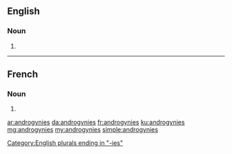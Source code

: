 ==English==

===Noun===
{{head|en|noun plural form}}

# {{plural of|androgyny|lang=en}}

[[Category:English plurals ending in "-ies"]]

----

==French==

===Noun===
{{head|fr|noun plural form|g=?}}

# {{plural of|androgynie|lang=fr}}

[[ar:androgynies]]
[[da:androgynies]]
[[fr:androgynies]]
[[ku:androgynies]]
[[mg:androgynies]]
[[my:androgynies]]
[[simple:androgynies]]